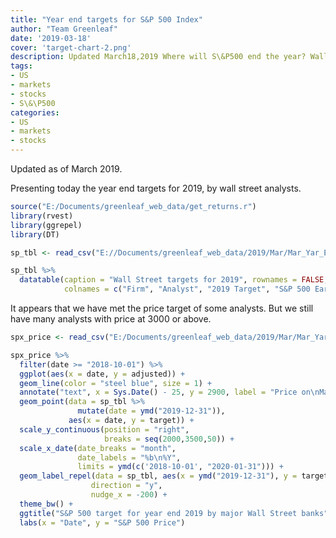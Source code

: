 ```yaml
---
title: "Year end targets for S&P 500 Index"
author: "Team Greenleaf"
date: '2019-03-18'
cover: 'target-chart-2.png'
description: Updated March18,2019 Where will S\&P500 end the year? Wall street analysts have the answers for you.
tags:
- US
- markets
- stocks
- S\&\P500 
categories:
- US
- markets
- stocks
---
```

Updated as of March 2019.

Presenting today the year end targets for 2019, by wall street analysts.

```r

source("E:/Documents/greenleaf_web_data/get_returns.r")
library(rvest)
library(ggrepel)
library(DT)

```

```r

sp_tbl <- read_csv("E://Documents/greenleaf_web_data/2019/Mar/Mar_Yar_End/analyst_target.csv")

sp_tbl %>%
  datatable(caption = "Wall Street targets for 2019", rownames = FALSE,
            colnames = c("Firm", "Analyst", "2019 Target", "S&P 500 Earnings", "S&P 500 PE ratio"))

```

It appears that we have met the price target of some analysts. But we still have many analysts with price at 3000 or above.

```r

spx_price <- read_csv("E:/Documents/greenleaf_web_data/2019/Mar/Mar_Yar_End/spx_price.csv")

spx_price %>%
  filter(date >= "2018-10-01") %>%
  ggplot(aes(x = date, y = adjusted)) +
  geom_line(color = "steel blue", size = 1) +
  annotate("text", x = Sys.Date() - 25, y = 2900, label = "Price on\nMarch 18") +
  geom_point(data = sp_tbl %>%
               mutate(date = ymd("2019-12-31")),
             aes(x = date, y = target)) +
  scale_y_continuous(position = "right",
                     breaks = seq(2000,3500,50)) +
  scale_x_date(date_breaks = "month",
               date_labels = "%b\n%Y",
               limits = ymd(c('2018-10-01', "2020-01-31"))) +
  geom_label_repel(data = sp_tbl, aes(x = ymd("2019-12-31"), y = target, label = Firm),
                  direction = "y",
                  nudge_x = -200) +
  theme_bw() +
  ggtitle("S&P 500 target for year end 2019 by major Wall Street banks") +
  labs(x = "Date", y = "S&P 500 Price")

```

